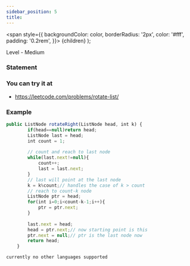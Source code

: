 ```yaml
---
sidebar_position: 5
title:  
---
```



  <span
    style={{
      backgroundColor: color,
      borderRadius: '2px',
      color: '#fff',
      padding: '0.2rem',
    }}>
    {children}
  </span>
);

Level - <Highlight color="#fece2f">Medium</Highlight>

### Statement

>

### You can try it at

- https://leetcode.com/problems/rotate-list/

### Example

<Tabs>
<TabItem value="java" label="Java">

```js
public ListNode rotateRight(ListNode head, int k) {
        if(head==null)return head;
        ListNode last = head;
        int count = 1; 
        
        // count and reach to last node
        while(last.next!=null){
            count++;
            last = last.next;
        }
        // last will point at the last node
        k = k%count;// handles the case of k > count 
        // reach to count-k node
        ListNode ptr = head;
        for(int i=0;i<count-k-1;i++){
            ptr = ptr.next;
        }
        
        last.next = head;
        head = ptr.next;// now starting point is this 
        ptr.next = null;// ptr is the last node now
        return head;
    }

```

</TabItem>

<TabItem value="other" label="Other">

```
currently no other languages supported
```

</TabItem>

</Tabs>